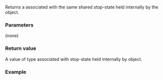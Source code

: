 {{cpp/thread/jthread/title|get_stop_token}}
{{cpp/thread/jthread/navbar}}
{{ddcl|since=c++20|
std::stop_token get_stop_token() const noexcept;
}}

Returns a {{lc|std::stop_token}} associated with the same shared stop-state held internally by the {{tt|jthread}} object.

===Parameters===
(none)

===Return value===
A value of type {{lc|std::stop_token}} associated with stop-state held internally by {{tt|jthread}} object.

===Example===
{{example
|code=
#include &lt;chrono&gt;
#include &lt;condition_variable&gt;
#include &lt;iostream&gt;
#include &lt;mutex&gt;
#include &lt;string_view&gt;
#include &lt;thread&gt;

using namespace std::chrono_literals;

void print(std::string_view name, const std::stop_token&amp; token)
{
    std::cout &lt;&lt; name &lt;&lt; ": stop_possible = " &lt;&lt; token.stop_possible();
    std::cout &lt;&lt; ", stop_requested = " &lt;&lt; token.stop_requested() &lt;&lt; '\n';
}

void finite_sleepy(std::stop_token stoken)
{
    for (int i = 10; i; --i)
    {
        std::this_thread::sleep_for(300ms);
        if (stoken.stop_requested())
        {
            std::cout &lt;&lt; "  Sleepy worker is requested to stop\n";
            return;
        }

        std::cout &lt;&lt; "  Sleepy worker goes back to sleep\n";
    }
}

void infinite_sleepy()
{
    for (int i = 5; i; --i)
    {
        std::this_thread::sleep_for(300ms);
        std::cout &lt;&lt; "  Run as long as we want\n";
    }
}


int main()
{
    std::cout &lt;&lt; std::boolalpha;

    // A worker thread that will listen to stop requests
    std::jthread stop_worker(finite_sleepy);

    // A worker thread that will only stop when completed
    std::jthread inf_worker(infinite_sleepy);

    std::stop_token def_token;
    std::stop_token stop_token = stop_worker.get_stop_token();
    std::stop_token inf_token = inf_worker.get_stop_token();
    print("def_token ", def_token);
    print("stop_token", stop_token);
    print("inf_token ", inf_token);

    std::cout &lt;&lt; "\nRequest and join stop_worker:\n";
    stop_worker.request_stop();
    stop_worker.join();

    std::cout &lt;&lt; "\nRequest and join inf_worker:\n";
    inf_worker.request_stop();
    inf_worker.join();
    std::cout &lt;&lt; '\n';

    print("def_token ", def_token);
    print("stop_token", stop_token);
    print("inf_token ", inf_token);
}
|p=true
|output=
def_token : stop_possible = false, stop_requested = false
stop_token: stop_possible = true, stop_requested = false
inf_token : stop_possible = true, stop_requested = false

Request and join stop_worker:
  Run as long as we want
  Sleepy worker is requested to stop

Request and join inf_worker:
  Run as long as we want
  Run as long as we want
  Run as long as we want
  Run as long as we want

def_token : stop_possible = false, stop_requested = false
stop_token: stop_possible = true, stop_requested = true
inf_token : stop_possible = true, stop_requested = true
}}

{{langlinks|de|es|fr|it|ja|pt|ru|zh}}